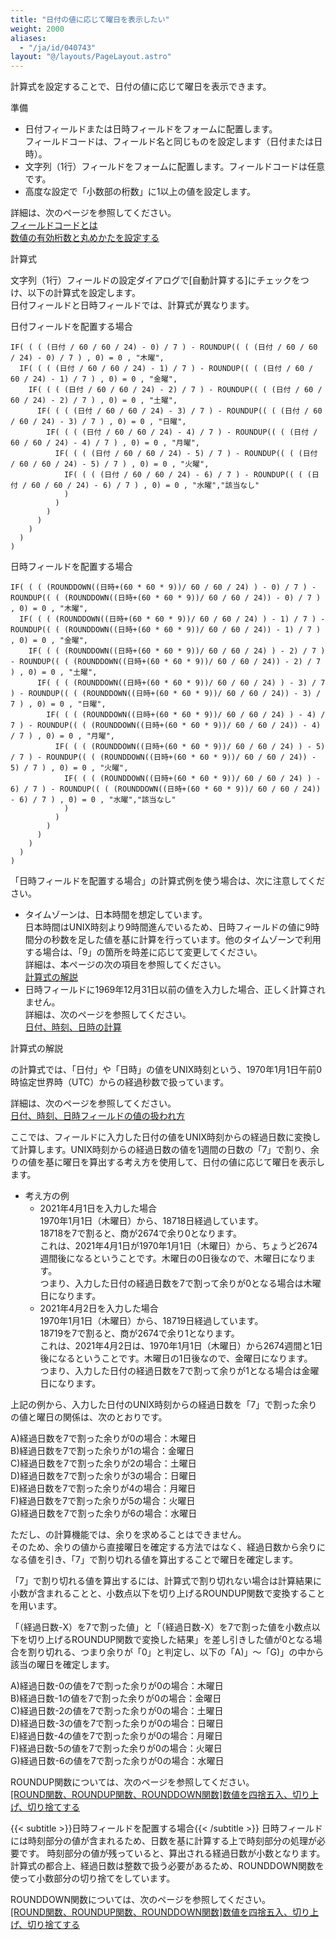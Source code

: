 ```yaml
---
title: "日付の値に応じて曜日を表示したい"
weight: 2000
aliases:
  - "/ja/id/040743"
layout: "@/layouts/PageLayout.astro"
---
```




計算式を設定することで、日付の値に応じて曜日を表示できます。

<Heading id="calculation_elapsed_days_10">準備</Heading>

* 日付フィールドまたは日時フィールドをフォームに配置します。  
  フィールドコードは、フィールド名と同じものを設定します（日付または日時）。
* 文字列（1行）フィールドをフォームに配置します。フィールドコードは任意です。
* 高度な設定で「小数部の桁数」に1以上の値を設定します。

詳細は、次のページを参照してください。  
[フィールドコードとは](/k/ja/id/040504.html)  
[数値の有効桁数と丸めかたを設定する](/k/ja/id/040482.html)  

<Heading id="calculation_elapsed_days_20">計算式</Heading>

文字列（1行）フィールドの設定ダイアログで[自動計算する]にチェックをつけ、以下の計算式を設定します。  
日付フィールドと日時フィールドでは、計算式が異なります。

<Heading level={3} id="calculation_elapsed_days_2010">日付フィールドを配置する場合</Heading>

```plaintext {copy=true}
IF( ( ( (日付 / 60 / 60 / 24) - 0) / 7 ) - ROUNDUP(( ( (日付 / 60 / 60 / 24) - 0) / 7 ) , 0) = 0 , "木曜",
  IF( ( ( (日付 / 60 / 60 / 24) - 1) / 7 ) - ROUNDUP(( ( (日付 / 60 / 60 / 24) - 1) / 7 ) , 0) = 0 , "金曜",
    IF( ( ( (日付 / 60 / 60 / 24) - 2) / 7 ) - ROUNDUP(( ( (日付 / 60 / 60 / 24) - 2) / 7 ) , 0) = 0 , "土曜",
      IF( ( ( (日付 / 60 / 60 / 24) - 3) / 7 ) - ROUNDUP(( ( (日付 / 60 / 60 / 24) - 3) / 7 ) , 0) = 0 , "日曜",
        IF( ( ( (日付 / 60 / 60 / 24) - 4) / 7 ) - ROUNDUP(( ( (日付 / 60 / 60 / 24) - 4) / 7 ) , 0) = 0 , "月曜",
          IF( ( ( (日付 / 60 / 60 / 24) - 5) / 7 ) - ROUNDUP(( ( (日付 / 60 / 60 / 24) - 5) / 7 ) , 0) = 0 , "火曜",
            IF( ( ( (日付 / 60 / 60 / 24) - 6) / 7 ) - ROUNDUP(( ( (日付 / 60 / 60 / 24) - 6) / 7 ) , 0) = 0 , "水曜","該当なし"
            )
          )
        )
      )
    )
  )
)

```

<Heading level={3} id="calculation_elapsed_days_2020">日時フィールドを配置する場合</Heading>

```plaintext {copy=true}
IF( ( ( (ROUNDDOWN((日時+(60 * 60 * 9))/ 60 / 60 / 24) ) - 0) / 7 ) - ROUNDUP(( ( (ROUNDDOWN((日時+(60 * 60 * 9))/ 60 / 60 / 24)) - 0) / 7 ) , 0) = 0 , "木曜",
  IF( ( ( (ROUNDDOWN((日時+(60 * 60 * 9))/ 60 / 60 / 24) ) - 1) / 7 ) - ROUNDUP(( ( (ROUNDDOWN((日時+(60 * 60 * 9))/ 60 / 60 / 24)) - 1) / 7 ) , 0) = 0 , "金曜",
    IF( ( ( (ROUNDDOWN((日時+(60 * 60 * 9))/ 60 / 60 / 24) ) - 2) / 7 ) - ROUNDUP(( ( (ROUNDDOWN((日時+(60 * 60 * 9))/ 60 / 60 / 24)) - 2) / 7 ) , 0) = 0 , "土曜",
      IF( ( ( (ROUNDDOWN((日時+(60 * 60 * 9))/ 60 / 60 / 24) ) - 3) / 7 ) - ROUNDUP(( ( (ROUNDDOWN((日時+(60 * 60 * 9))/ 60 / 60 / 24)) - 3) / 7 ) , 0) = 0 , "日曜",
        IF( ( ( (ROUNDDOWN((日時+(60 * 60 * 9))/ 60 / 60 / 24) ) - 4) / 7 ) - ROUNDUP(( ( (ROUNDDOWN((日時+(60 * 60 * 9))/ 60 / 60 / 24)) - 4) / 7 ) , 0) = 0 , "月曜",
          IF( ( ( (ROUNDDOWN((日時+(60 * 60 * 9))/ 60 / 60 / 24) ) - 5) / 7 ) - ROUNDUP(( ( (ROUNDDOWN((日時+(60 * 60 * 9))/ 60 / 60 / 24)) - 5) / 7 ) , 0) = 0 , "火曜",
            IF( ( ( (ROUNDDOWN((日時+(60 * 60 * 9))/ 60 / 60 / 24) ) - 6) / 7 ) - ROUNDUP(( ( (ROUNDDOWN((日時+(60 * 60 * 9))/ 60 / 60 / 24)) - 6) / 7 ) , 0) = 0 , "水曜","該当なし"
            )
          )
        )
      )
    )
  )
)

```

<Warning>

「日時フィールドを配置する場合」の計算式例を使う場合は、次に注意してください。

* タイムゾーンは、日本時間を想定しています。  
  日本時間はUNIX時刻より9時間進んでいるため、日時フィールドの値に9時間分の秒数を足した値を基に計算を行っています。他のタイムゾーンで利用する場合は、「9」の箇所を時差に応じて変更してください。  
  詳細は、本ページの次の項目を参照してください。  
  [計算式の解説](#calculation_elapsed_days_30)
* 日時フィールドに1969年12月31日以前の値を入力した場合、正しく計算されません。  
  詳細は、次のページを参照してください。  
  [日付、時刻、日時の計算](/k/ja/id/040502.html)

</Warning>

<Heading id="calculation_elapsed_days_30">計算式の解説</Heading>

<Kintone />の計算式では、「日付」や「日時」の値をUNIX時刻という、1970年1月1日午前0時協定世界時（UTC）からの経過秒数で扱っています。

詳細は、次のページを参照してください。  
[日付、時刻、日時フィールドの値の扱われ方](/k/ja/id/040502.html#autocalc_date_time_10)

ここでは、フィールドに入力した日付の値をUNIX時刻からの経過日数に変換して計算します。UNIX時刻からの経過日数の値を1週間の日数の「7」で割り、余りの値を基に曜日を算出する考え方を使用して、日付の値に応じて曜日を表示します。

* 考え方の例
  * 2021年4月1日を入力した場合  
    1970年1月1日（木曜日）から、18718日経過しています。  
    18718を7で割ると、商が2674で余り0となります。  
    これは、2021年4月1日が1970年1月1日（木曜日）から、ちょうど2674週間後になるということです。木曜日の0日後なので、木曜日になります。  
    つまり、入力した日付の経過日数を7で割って余りが0となる場合は木曜日になります。
  * 2021年4月2日を入力した場合  
    1970年1月1日（木曜日）から、18719日経過しています。  
    18719を7で割ると、商が2674で余り1となります。  
    これは、2021年4月2日は、1970年1月1日（木曜日）から2674週間と1日後になるということです。木曜日の1日後なので、金曜日になります。  
    つまり、入力した日付の経過日数を7で割って余りが1となる場合は金曜日になります。

上記の例から、入力した日付のUNIX時刻からの経過日数を「7」で割った余りの値と曜日の関係は、次のとおりです。

A)経過日数を7で割った余りが0の場合：木曜日  
B)経過日数を7で割った余りが1の場合：金曜日  
C)経過日数を7で割った余りが2の場合：土曜日  
D)経過日数を7で割った余りが3の場合：日曜日  
E)経過日数を7で割った余りが4の場合：月曜日  
F)経過日数を7で割った余りが5の場合：火曜日  
G)経過日数を7で割った余りが6の場合：水曜日

ただし、<Kintone />の計算機能では、余りを求めることはできません。  
そのため、余りの値から直接曜日を確定する方法ではなく、経過日数から余りになる値を引き、「7」で割り切れる値を算出することで曜日を確定します。

「7」で割り切れる値を算出するには、計算式で割り切れない場合は計算結果に小数が含まれることと、小数点以下を切り上げるROUNDUP関数で変換することを用います。

「（経過日数-X）を7で割った値」と「（経過日数-X）を7で割った値を小数点以下を切り上げるROUNDUP関数で変換した結果」を差し引きした値が0となる場合を割り切れる、つまり余りが「0」と判定し、以下の「A)」～「G)」の中から該当の曜日を確定します。

A)経過日数-0の値を7で割った余りが0の場合：木曜日  
B)経過日数-1の値を7で割った余りが0の場合：金曜日  
C)経過日数-2の値を7で割った余りが0の場合：土曜日  
D)経過日数-3の値を7で割った余りが0の場合：日曜日  
E)経過日数-4の値を7で割った余りが0の場合：月曜日  
F)経過日数-5の値を7で割った余りが0の場合：火曜日  
G)経過日数-6の値を7で割った余りが0の場合：水曜日

ROUNDUP関数については、次のページを参照してください。  
[[ROUND関数、ROUNDUP関数、ROUNDDOWN関数]数値を四捨五入、切り上げ、切り捨てする](/k/ja/id/040507.html)

<Note>
&#123;&#123;< subtitle >&#125;&#125;日時フィールドを配置する場合&#123;&#123;< /subtitle >&#125;&#125;
日時フィールドには時刻部分の値が含まれるため、日数を基に計算する上で時刻部分の処理が必要です。  
時刻部分の値が残っていると、算出される経過日数が小数となります。  
計算式の都合上、経過日数は整数で扱う必要があるため、ROUNDDOWN関数を使って小数部分の切り捨てをしています。

ROUNDDOWN関数については、次のページを参照してください。  
[[ROUND関数、ROUNDUP関数、ROUNDDOWN関数]数値を四捨五入、切り上げ、切り捨てする](/k/ja/id/040507.html)

</Note>
